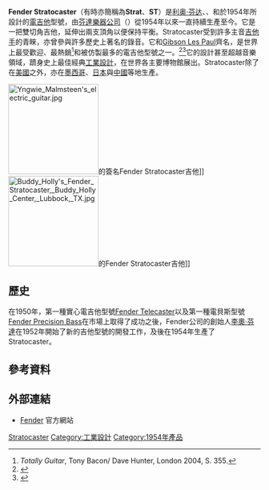 {{Infobox Guitar model|title=Fender Stratocaster
|image=[[Image:Fender_strat.jpg|180px]]
|bgcolor=#FFFFFF
|manufacturer=[[芬達樂器公司|Fender]]
|period=1954年至今
|bodytype=[[實心琴身|實心]]、[[切角|雙切角]]
|necktype=[[接鎖式琴頸|接鎖式]]（特定型號採用[[黏合式琴頸|黏合式]]）
|scale=25.5英吋（部分型號為24.75英吋）
|woodbody=[[榿木屬|赤楊木]]、[[梣樹|白蠟木]]、[[楊屬|白楊木]]<br/>限量版吉他可選用各種木材，包括[[椴樹|椴樹]]、[[桃花心木|桃花心木]]和[[夏威夷相思樹|相思木]]（皆不為夾板），搭配虎紋、火焰或雲紋[[楓屬|楓木]]面板及黑色、奶油色或象牙白琴身和琴頸接合
|woodneck=[[楓屬|楓木]]
|woodfingerboard=[[楓屬|楓木]]、[[玫瑰木|玫瑰木]]、[[紅檀|紅檀木]]、[[黑檀|黑檀木]]<br/>多數型號配有21個復古琴衍、白或黑色琴格圓點及7.25"圓弧度；當代版本則有22個銅條琴衍、鮑魚貝殼鑲嵌琴格圓點及9.5"圓弧度
|bridge=[[搖座|小搖座]]；部分型號採用固定式琴橋或[[佛洛伊德·羅斯|佛洛伊德·羅斯]]鎖定式顫音裝置（大搖座）
|pickups=3或2個[[單線圈拾音器|單線圈拾音器]]，後者常在琴橋搭配1個[[雙線圈拾音器|雙線圈拾音器]]<ref>{{Cite web |url=http://www.fender.com/products/search.php?section=guitars&cat=stratocaster |title=:: Fender.com ::<!-- Bot generated title --> |accessdate=2011-07-22 |archive-date=2012-09-27 |archive-url=https://web.archive.org/web/20120927012202/http://www.fender.com/products/search.php?section=guitars&cat=stratocaster |dead-url=no }}</ref>； 其中Acoustasonic Strat和Stratacoustic型號例外，為原音電吉他<ref>{{Cite web |url=http://www.fender.com/products/search.php?partno=0139700327 |title=:: Fender.com ::<!-- Bot generated title --> |accessdate=2011-07-22 |archive-date=2010-01-31 |archive-url=https://web.archive.org/web/20100131082045/http://fender.com/products/search.php?partno=0139700327 |dead-url=no }}</ref>。大多數Stratocasters配有1個護版，特定高檔版本則否。部分精選型號亦搭配有源電路和[[雙線圈拾音器|H]][[單線圈拾音器|S]][[雙線圈拾音器|H]]、[[雙線圈拾音器|H]][[雙線圈拾音器|H]][[雙線圈拾音器|H]]、[[雙線圈拾音器|H]][[雙線圈拾音器|H]]或[[雙線圈拾音器|H]] 拾音器裝置。<br/>由於雙線圈拾音器輸出訊號的低音較單線圈飽滿、厚實，故一般暱稱雙線圈者為「Fat Strats」
|colors=
'''標準系列 Standard Series'''：棕色漸層、黑、北極白、湖水藍、漆紅、酒紅、金屬銅漸層

'''黑身系列 Black Top Series'''（截至2010年）：黑、漆紅、索尼克藍

'''高速公路系列 Highway One Series'''：酒紅、烏黑、淡黃、三色漸層、月桂藍、蜂蜜黃

'''仿舊系列 Road Worn Series'''：''50s'' - 二色漸層、黑；''60s'' - 三色漸層、奧林匹克白

'''美國特別系列 American Special Series'''（截至2016年）：二色漸層、索尼克藍、糖果蘋果紅、奧林匹克白、衝浪綠

'''美國標準系列 American Standard Series'''（截至2016年）：黑、三色漸層、奧林匹克白、暴雪珍珠白、炭霜金屬、糖果可樂（赤楊木）、黃褐漸層（白蠟木）、紅、藍

'''美國豪華系列 American Deluxe Series'''（1998年至2016年）：琥珀、鎢灰、日落金屬、三色漸層、煙草漸層、酒紅透明、櫻桃紅漸層、奧林匹克白、黑、漆紅、二色漸層

'''美國精英系列 American Elite Series'''（2016年起生產）：三色漸層、黑、奧林匹克白、櫻桃紅漸層、天空藍金屬、秋火焰金屬、煙草漸層

'''美國Custom Shop系列 American Custom Series'''（截至2016年）：三色漸層、二色漸層、金、灰綠色金屬

另有其他顏色可供選擇
}}

'''Fender Stratocaster'''（有時亦簡稱為'''Strat'''、'''ST'''）是[[利奥·芬达|利奥·芬达]]、{{link-en|比爾·卡森|Bill Carson}}、{{link-en|乔治·威廉·富勒顿|George William Fullerton}}和{{link-en|弗雷迪·塔瓦雷斯|Freddie Tavares}}於1954年所設計的[[電吉他|電吉他]]型號，由[[芬達樂器公司|芬達樂器公司]]（{{lang-en|Fender}}）從1954年以來一直持續生產至今。它是一把雙切角吉他，延伸出兩支頂角以便保持平衡。Stratocaster受到許多主音[[吉他手|吉他手]]的青睞，亦曾參與許多歷史上著名的錄音。它和[[Gibson_Les_Paul|Gibson Les Paul]]齊名，是世界上最受歡迎、最熱銷<ref name="Totally Guitar">''Totally Guitar'', Tony Bacon/ Dave Hunter, London 2004, S. 355.</ref>和被仿製最多的電吉他型號之一。<ref>{{cite news | url=https://query.nytimes.com/gst/fullpage.html?res=9405E2DD1139F931A25752C1A9669C8B63&sec=&spon=&pagewanted=all | work=The New York Times | title=ART/ARCHITECTURE; Strummed by One Hand, Sculptured by Another | first=David | last=D'arcy | date=November 12, 2000 | accessdate=May 2, 2010 | archive-date=2008-12-07 | archive-url=https://web.archive.org/web/20081207115933/http://query.nytimes.com/gst/fullpage.html?res=9405E2DD1139F931A25752C1A9669C8B63&sec=&spon=&pagewanted=all | dead-url=no }}</ref><ref>{{cite web |author=Ed Mitchell (Total Guitar) |url=http://www.musicradar.com/news/guitars/in-praise-of-the-fender-stratocaster-521292/ |title=IN PRAISE OF: The Fender Stratocaster | IN PRAISE OF: The Fender Stratocaster |publisher=MusicRadar |date=2011-12-28 |accessdate=2013-12-14 |archive-date=2013-12-18 |archive-url=https://web.archive.org/web/20131218114232/http://www.musicradar.com/news/guitars/in-praise-of-the-fender-stratocaster-521292/ |dead-url=yes }}</ref>它的設計甚至超越音樂領域，躋身史上最佳經典[[工業設計|工業設計]]，在世界各主要博物館展出。Stratocaster除了在[[美國|美國]]之外，亦在[[墨西哥|墨西哥]]、[[日本|日本]]與[[中華人民共和國|中國]]等地生產。

[[File:Yngwie_Malmsteen's_electric_guitar.jpg|180px]]的簽名Fender Stratocaster吉他]]
[[File:Buddy_Holly's_Fender_Stratocaster,_Buddy_Holly_Center,_Lubbock,_TX.jpg|180px]]的Fender Stratocaster吉他]]

==歷史==
在1950年，第一種實心電吉他型號[[Fender_Telecaster|Fender Telecaster]]以及第一種電貝斯型號[[Fender_Precision_Bass|Fender Precision Bass]]在市場上取得了成功之後，Fender公司的創始人[[利奥·芬达|李奧·芬達]]在1952年開始了新的吉他型號的開發工作，及後在1954年生產了Stratocaster。

== 參考資料 ==
{{reflist}}

== 外部連結 ==
{{Commons category|Fender Stratocaster}}
*[http://www.fender.com/ Fender]{{Wayback|url=http://www.fender.com/ |date=19990423174108 }} 官方網站

{{Authority control}}
[[Category:芬達電吉他|Stratocaster]]
[[Category:工業設計|Category:工業設計]]
[[Category:1954年產品|Category:1954年產品]]